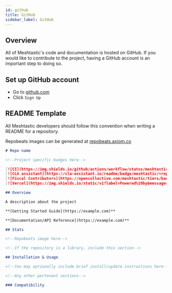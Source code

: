 ```yaml
---
id: github
title: GitHub
sidebar_label: GitHub
---
```


## Overview

All of Meshtastic's code and documentation is hosted on GitHub. If you would like to contribute to the project, having a GitHub account is an important step to doing so.

## Set up GitHub account

- Go to [github.com](https://github.com)
- Click `Sign Up`

## README Template

All Meshtastic developers should follow this convention when writing a README for a repository.

Repobeats images can be generated at [repobeats.axiom.co](https://repobeats.axiom.co/)

```markdown
# Repo name

<!--Project specific badges here-->

[![CI](https://img.shields.io/github/actions/workflow/status/meshtastic/<repo>/ci.yml?branch=master&label=actions&logo=github&color=yellow)](https://github.com/meshtastic/repo/actions/workflows/ci.yml)
[![CLA assistant](https://cla-assistant.io/readme/badge/meshtastic/<repo>)](https://cla-assistant.io/meshtastic/repo)
[![Fiscal Contributors](https://opencollective.com/meshtastic/tiers/badge.svg?label=Fiscal%20Contributors&color=deeppink)](https://opencollective.com/meshtastic/)
[![Vercel](https://img.shields.io/static/v1?label=Powered%20by&message=Vercel&style=flat&logo=vercel&color=000000)](https://vercel.com?utm_source=meshtastic&utm_campaign=oss)

## Overview

A description about the project

**[Getting Started Guide](https://example.com)**

**[Documentation/API Reference](https://example.com)**

## Stats

<!--Repobeats image here-->

<!--If the repository is a library, include this section-->

## Installation & Usage

<!--You may optionally include brief install/update instructions here-->

<!--Any other pertenant sections-->

### Compatibility
```

